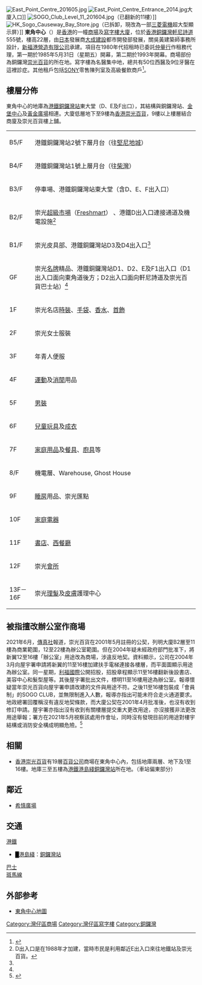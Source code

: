 {{改善来源|date=2007年8月}}
[[File:East_Point_Centre_201605.jpg|right]]
[[File:East_Point_Centre_Entrance_2014.jpg|thumb]]大廈入口]]
[[File:SOGO_Club_Level_11_201604.jpg|thumb]]（已翻新的11樓）]]
[[File:HK_Sogo_Causeway_Bay_Store.jpg|thumb]]（已拆卸，現改為一部[[三菱電機|三菱電機]]超大型顯示屏）]]
'''東角中心'''（{{lang-en|East Point Centre}}）是[[香港|香港]]的一幢[[商場|商場]]及[[寫字樓|寫字樓]][[大廈|大廈]]，位於[[香港|香港]][[銅鑼灣|銅鑼灣]][[軒尼詩道|軒尼詩道]]555號，樓高22層，由[[日本|日本]]發展商[[大成建設|大成建設]]都市開發部發展，關吳黃建築師事務所設計，[[新福港|新福港營造有限公司]]承建。項目在1980年代招租時已委託[[仲量行|仲量行]]作租務代理，第一期於1985年5月31日（星期五）開幕，第二期於1993年開幕。商場部份為銅鑼灣[[崇光百貨|崇光百貨]]的所在地。寫字樓為名醫集中地，總共有50位西醫及9位牙醫在這裡診症。其他租戶包括[[SONY|SONY]]零售陳列室及高級餐飲商戶<ref>{{Cite web |url=http://www.edr.hk/doctor/place-east-point-centre |title=東角中心醫生名單- 醫德網 |access-date=2015-09-10 |archive-date=2016-03-04 |archive-url=https://web.archive.org/web/20160304135608/http://www.edr.hk/doctor/place-east-point-centre |dead-url=no }}</ref>。

==樓層分佈==
東角中心的地庫為[[港鐵|港鐵]][[銅鑼灣站|銅鑼灣站]]東大堂（D、E及F出口），其結構與銅鑼灣站、[[金百利商場|金堡中心]]及[[黃金廣場|黃金廣場]]相連。大廈低層地下至9樓為[[香港崇光百貨|香港崇光百貨]]，9樓以上樓層結合商廈及崇光百貨樓上舖。

{| class="wikitable" border="1" 
|-
| B5/F || 港鐵銅鑼灣站2號下層月台（往[[堅尼地城站|堅尼地城]]）
|-
| B4/F || 港鐵銅鑼灣站1號上層月台（往[[柴灣站|柴灣]]）
|-
| B3/F || 停車場、港鐵銅鑼灣站東大堂（含D、E、F出入口）
|- 
| B2/F || 崇光[[超級市場|超級市場]]（[[Freshmart|Freshmart]]） 、港鐵D出入口連接通道及機電設施<ref name="#1">D出入口是在1988年才加建，當時市民是利用鄰近E出入口來往地鐵站及崇光百貨。</ref>
|- 
| B1/F || 崇光皮具部、港鐵銅鑼灣站D3及D4出入口<ref name="#1"/>
|-
| GF || 崇光[[品牌|名牌]]精品、港鐵銅鑼灣站D1、D2、E及F1出入口（D1出入口面向東角道後方；D2出入口面向軒尼詩道及崇光百貨巴士站）<ref name="#1"/>
|-
| 1F || 崇光名店[[時裝|時裝]]、[[手袋|手袋]]、[[香水|香水]]、[[首飾|首飾]]
|-
| 2F || 崇光女士服裝
|-
| 3F || 年青人便服
|-
| 4F || [[運動|運動]]及[[消閒|消閒]]用品
|-
| 5F || [[男裝|男裝]]
|-
| 6F || [[兒童|兒童]][[玩具|玩具]]及[[成衣|成衣]]
|-
| 7F || [[家庭用品|家庭用品]]及[[餐具|餐具]]、[[廚具|廚具]]等
|-
| 8/F || 機電層、Warehouse, Ghost House
|-
| 9F || [[睡房|睡房]]用品、崇光匯點
|-
| 10F || [[家庭電器|家庭電器]]
|-
| 11F || [[書店|書店]]、[[西餐廳|西餐廳]]
|-
| 12F || 崇光[[會所|會所]]
|-
| 13F－16F || 崇光[[理髮|理髮]]及[[皮膚|皮膚]]護理中心
|}

==被指擅改辦公室作商場==
2021年6月，[[傳真社|傳真社]]報道，崇光百貨在2001年5月註冊的公契，列明大廈B2層至11樓為商業範圍，12至22樓為辦公室範圍。但在2004年疑未經政府部門批准下，將新翼12至16樓「辦公室」用途改為商場，涉違反地契。資料顯示，公司在2004年3月向屋宇署申請將新翼的11至16樓加建扶手電梯連接各樓層，而平面圖顯示用途為辦公室。同一星期，[[利福國際|利福國際]]公開招股，招股章程顯示11至16樓翻新後設書店、美容中心和髮型屋等。其後屋宇署批出文件，標明11至16樓用途為辦公室。報導懷疑當年崇光百貨向屋宇署申請改建的文件與用途不符。之後11至16樓包裝成「會員制」的SOGO CLUB，並無限制進入人數，報導亦指出可能未符合走火通道要求。地政總署回覆稱沒有違反地契條款，而大廈公契在2001年4月批准後，也沒有收到修訂申請。屋宇署亦指出沒有收到有關樓層提交重大更改用途，亦沒接獲非法更改用途舉報；署方在2021年5月視察該處用作會址，同時沒有發現目前的用途對樓宇結構或消防安全構成明顯危險。<ref>{{cite news |title=SOGO被指擅改辦公室作商場 地政署：無違地契 |url=https://news.mingpao.com/pns/%e6%b8%af%e8%81%9e/article/20210607/s00002/1623002952424/sogo%e8%a2%ab%e6%8c%87%e6%93%85%e6%94%b9%e8%be%a6%e5%85%ac%e5%ae%a4%e4%bd%9c%e5%95%86%e5%a0%b4-%e5%9c%b0%e6%94%bf%e7%bd%b2-%e7%84%a1%e9%81%95%e5%9c%b0%e5%a5%91 |accessdate=2021-06-07 |work=明報 |date=2021-06-07 |archive-date=2021-06-09 |archive-url=https://web.archive.org/web/20210609194522/https://news.mingpao.com/pns/%E6%B8%AF%E8%81%9E/article/20210607/s00002/1623002952424/sogo%E8%A2%AB%E6%8C%87%E6%93%85%E6%94%B9%E8%BE%A6%E5%85%AC%E5%AE%A4%E4%BD%9C%E5%95%86%E5%A0%B4-%E5%9C%B0%E6%94%BF%E7%BD%B2-%E7%84%A1%E9%81%95%E5%9C%B0%E5%A5%91 |dead-url=no }}</ref>

==相關==
* [[香港崇光百貨|香港崇光百貨]]有19層[[百貨公司|百貨公司]]商場在東角中心內，包括地庫兩層、地下及1至16樓。地庫三至五樓為[[港鐵|港鐵]][[港島綫|港島綫]][[銅鑼灣站|銅鑼灣站]]所在地。（車站偏東部分）

==鄰近==
* [[希慎廣場|希慎廣場]]

==交通==
;[[港鐵|港鐵]]
*<font color="{{港島綫色彩}}">█</font>[[港島綫|港島綫]]：[[銅鑼灣站|銅鑼灣站]]
;[[巴士|巴士]]
;[[斑馬線|斑馬線]]

==外部参考==
* [http://www.centamap.com/gc/centamaplocation.aspx?x=837021&y=815726&sx=837021.75688&sy=815726.5702&z=2 東角中心地圖] {{Wayback|url=http://www.centamap.com/gc/centamaplocation.aspx?x=837021&y=815726&sx=837021.75688&sy=815726.5702&z=2 |date=20070929105511 }} 

[[Category:灣仔區商場|Category:灣仔區商場]]
[[Category:灣仔區寫字樓|Category:灣仔區寫字樓]]
[[Category:銅鑼灣|Category:銅鑼灣]]